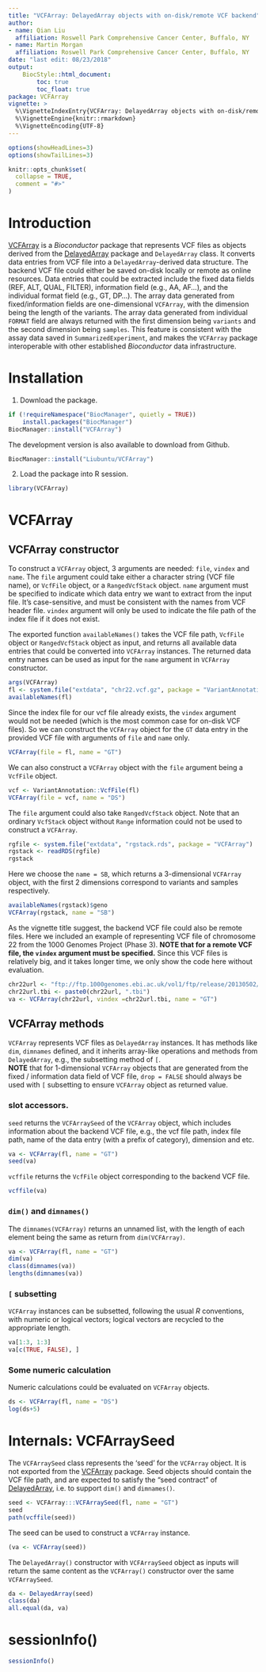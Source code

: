 ```yaml
---
title: "VCFArray: DelayedArray objects with on-disk/remote VCF backend"
author:
- name: Qian Liu
  affiliation: Roswell Park Comprehensive Cancer Center, Buffalo, NY
- name: Martin Morgan
  affiliation: Roswell Park Comprehensive Cancer Center, Buffalo, NY
date: "last edit: 08/23/2018"
output:
    BiocStyle::html_document:
        toc: true
        toc_float: true
package: VCFArray
vignette: >
  %\VignetteIndexEntry{VCFArray: DelayedArray objects with on-disk/remote VCF backend}
  %\VignetteEngine{knitr::rmarkdown}
  %\VignetteEncoding{UTF-8}
---
```


```r
options(showHeadLines=3)
options(showTailLines=3)
```
```r
knitr::opts_chunk$set(
  collapse = TRUE,
  comment = "#>"
)
```

# Introduction 
[VCFArray][] is a _Bioconductor_ package that represents VCF files as
objects derived from the [DelayedArray][] package and `DelayedArray`
class. It converts data entries from VCF file into a
`DelayedArray`-derived data structure. The backend VCF file could
either be saved on-disk locally or remote as online resources. Data
entries that could be extracted include the fixed data fields (REF,
ALT, QUAL, FILTER), information field (e.g., AA, AF...), and the
individual format field (e.g., GT, DP...). The array data generated
from fixed/information fields are one-dimensional `VCFArray`, with the
dimension being the length of the variants. The array data generated
from individual `FORMAT` field are always returned with the first
dimension being `variants` and the second dimension being
`samples`. This feature is consistent with the assay data saved in
`SummarizedExperiment`, and makes the `VCFArray` package interoperable
with other established _Bioconductor_ data infrastructure.

[VCFArray]: https://bioconductor.org/packages/VCFArray
[DelayedArray]: https://bioconductor.org/packages/DelayedArray

# Installation

1. Download the package. 

```r
if (!requireNamespace("BiocManager", quietly = TRUE))
    install.packages("BiocManager")
BiocManager::install("VCFArray")
```
The development version is also available to download from Github. 
```r
BiocManager::install("Liubuntu/VCFArray")
```

2. Load the package into R session.
```r
library(VCFArray)
```

# VCFArray

## VCFArray constructor

To construct a `VCFArray` object, 3 arguments are needed: `file`,
`vindex` and `name`. The `file` argument could take either a character
string (VCF file name), or `VcfFile` object, or a `RangedVcfStack`
object. `name` argument must be specified to indicate which data entry
we want to extract from the input file. It's case-sensitive, and must
be consistent with the names from VCF header file.  `vindex` argument
will only be used to indicate the file path of the index file if it
does not exist.

The exported function `availableNames()` takes the VCF file path,
`VcfFile` object or `RangedVcfStack` object as input, and returns all
available data entries that could be converted into `VCFArray`
instances. The returned data entry names can be used as input for the
`name` argument in `VCFArray` constructor.

```r
args(VCFArray)
fl <- system.file("extdata", "chr22.vcf.gz", package = "VariantAnnotation")
availableNames(fl)
```

Since the index file for our vcf file already exists, the `vindex`
argument would not be needed (which is the most common case for
on-disk VCF files). So we can construct the `VCFArray` object for the
`GT` data entry in the provided VCF file with arguments of `file` and
`name` only.

```r
VCFArray(file = fl, name = "GT")
```

We can also construct a `VCFArray` object with the `file` argument
being a `VcfFile` object.

```r
vcf <- VariantAnnotation::VcfFile(fl)
VCFArray(file = vcf, name = "DS")
```

The `file` argument could also take `RangedVcfStack` object. Note that
an ordinary `VcfStack` object without `Range` information could not
be used to construct a `VCFArray`.

```r
rgfile <- system.file("extdata", "rgstack.rds", package = "VCFArray")
rgstack <- readRDS(rgfile)
rgstack
```

Here we choose the `name = SB`, which returns a 3-dimensional
`VCFArray` object, with the first 2 dimensions correspond to variants
and samples respectively.

```r
availableNames(rgstack)$geno
VCFArray(rgstack, name = "SB")
```

As the vignette title suggest, the backend VCF file could also be
remote files. Here we included an example of representing VCF file of
chromosome 22 from the 1000 Genomes Project (Phase 3). **NOTE that for
a remote VCF file, the `vindex` argument must be specified.** Since
this VCF files is relatively big, and it takes longer time, we only
show the code here without evaluation.

```r
chr22url <- "ftp://ftp.1000genomes.ebi.ac.uk/vol1/ftp/release/20130502/ALL.chr22.phase3_shapeit2_mvncall_integrated_v5a.20130502.genotypes.vcf.gz"
chr22url.tbi <- paste0(chr22url, ".tbi")
va <- VCFArray(chr22url, vindex =chr22url.tbi, name = "GT")
```

## VCFArray methods

`VCFArray` represents VCF files as `DelayedArray` instances. It has
methods like `dim`, `dimnames` defined, and it inherits array-like
operations and methods from `DelayedArray`, e.g., the subsetting
method of `[`.     
**NOTE** that for 1-dimensional `VCFArray` objects that are generated
from the fixed / information data field of VCF file, `drop = FALSE`
should always be used with `[` subsetting to ensure `VCFArray` object
as returned value.

### slot accessors. 
`seed` returns the `VCFArraySeed` of the `VCFArray` object, which
  includes information about the backend VCF file, e.g., the vcf file
  path, index file path, name of the data entry (with a prefix of
  category), dimension and etc.
  
```r
va <- VCFArray(fl, name = "GT")
seed(va)
```

`vcffile` returns the `VcfFile` object corresponding to the backend
  VCF file.
```r
vcffile(va)
```

### `dim()` and `dimnames()`

The `dimnames(VCFArray)` returns an unnamed list, with the length of
each element being the same as return from `dim(VCFArray)`.

```r
va <- VCFArray(fl, name = "GT")
dim(va)
class(dimnames(va))
lengths(dimnames(va))
```

### `[` subsetting

`VCFArray` instances can be subsetted, following the usual _R_
conventions, with numeric or logical vectors; logical vectors are
recycled to the appropriate length.

```r
va[1:3, 1:3]
va[c(TRUE, FALSE), ]
```

### Some numeric calculation

Numeric calculations could be evaluated on `VCFArray` objects.

```r
ds <- VCFArray(fl, name = "DS")
log(ds+5)
```

# Internals: VCFArraySeed 

The `VCFArraySeed` class represents the 'seed' for the `VCFArray`
object. It is not exported from the [VCFArray][] package. Seed objects
should contain the VCF file path, and are expected to satisfy the
“seed contract” of [DelayedArray][], i.e. to support `dim()` and
`dimnames()`.

```r
seed <- VCFArray:::VCFArraySeed(fl, name = "GT")
seed
path(vcffile(seed))
```

The seed can be used to construct a `VCFArray` instance.

```r
(va <- VCFArray(seed))
```

The `DelayedArray()` constructor with `VCFArraySeed` object as inputs
will return the same content as the `VCFArray()` constructor over the
same `VCFArraySeed`.

```r
da <- DelayedArray(seed)
class(da)
all.equal(da, va)
```


# sessionInfo()

```r
sessionInfo()
```
